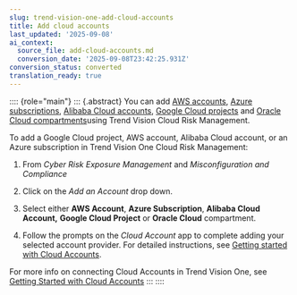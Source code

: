 ```yaml
---
slug: trend-vision-one-add-cloud-accounts
title: Add cloud accounts
last_updated: '2025-09-08'
ai_context:
  source_file: add-cloud-accounts.md
  conversion_date: '2025-09-08T23:42:25.931Z'
conversion_status: converted
translation_ready: true
---
```


:::: {role="main"}
::: {.abstract}
You can add [AWS accounts](aws-accounts.mdx), [Azure subscriptions](azure-subscriptions.mdx), [Alibaba Cloud accounts](alibaba-cloud-accounts.mdx), [Google Cloud projects](file:/source/en-us/topics/google-cloud-projects.xml) and [Oracle Cloud compartments](oracle-cloud-compartments.mdx)using Trend Vision Cloud Risk Management.

To add a Google Cloud project, AWS account, Alibaba Cloud account, or an Azure subscription in Trend Vision One Cloud Risk Management:

1.  From *Cyber Risk Exposure Management* and *Misconfiguration and Compliance*

2.  Click on the *Add an Account* drop down.

3.  Select either **AWS Account**, **Azure Subscription**, **Alibaba Cloud Account,** **Google Cloud Project** or **Oracle Cloud** compartment.

4.  Follow the prompts on the *Cloud Account* app to complete adding your selected account provider. For detailed instructions, see [Getting started with Cloud Accounts](getting-started-cloud-accounts.mdx).

For more info on connecting Cloud Accounts in Trend Vision One, see [Getting Started with Cloud Accounts](https://docs.trendmicro.com/en-us/enterprise/trend-vision-one/pointproductconnecti/cloud-account-manage/cam-getting-started.aspx)
:::
::::
